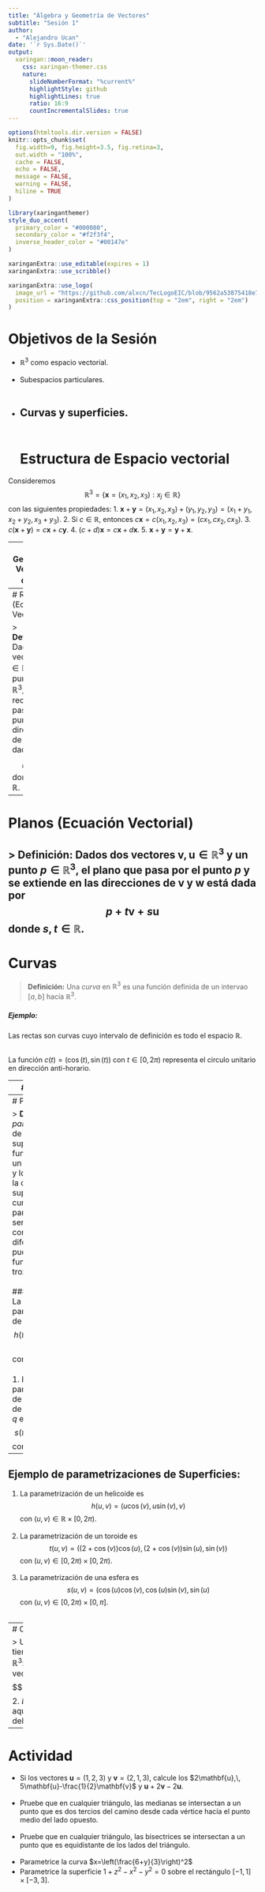 ```yaml
---
title: "Álgebra y Geometría de Vectores"
subtitle: "Sesión 1"
author: 
  - "Alejandro Ucan"
date: '`r Sys.Date()`'
output:
  xaringan::moon_reader:
    css: xaringan-themer.css
    nature:
      slideNumberFormat: "%current%"
      highlightStyle: github
      highlightLines: true
      ratio: 16:9
      countIncrementalSlides: true
---
```


```r
options(htmltools.dir.version = FALSE)
knitr::opts_chunk$set(
  fig.width=9, fig.height=3.5, fig.retina=3,
  out.width = "100%",
  cache = FALSE,
  echo = FALSE,
  message = FALSE, 
  warning = FALSE,
  hiline = TRUE
)
```

```r
library(xaringanthemer)
style_duo_accent(
  primary_color = "#000080",
  secondary_color = "#f2f3f4",
  inverse_header_color = "#00147e"
)
```

```r
xaringanExtra::use_editable(expires = 1)
xaringanExtra::use_scribble()
```

```r
xaringanExtra::use_logo(
  image_url = "https://github.com/alxcn/TecLogoEIC/blob/9562a53875418e749a296c85808a19c85fc4be74/IngenieriaCiencias_Horizontal_RGB.png",
  position = xaringanExtra::css_position(top = "2em", right = "2em")
)
```

# Objetivos de la Sesión

* $\mathbb{R}^3$ como espacio vectorial. <br/><br/>
* Subespacios particulares. <br/><br/>
* Curvas y superficies. <br/><br/>
---
# Estructura de Espacio vectorial

Consideremos $$\mathbb{R}^3=\{\mathbf{x}=(x_1,x_2,x_3): x_j\in \mathbb{R}\}$$ con las siguientes propiedades:
   1. $\mathbf{x}+\mathbf{y}=(x_1,x_2,x_3)+(y_1,y_2,y_3)=(x_1+y_1,x_2+y_2,x_3+y_3)$.
   2. Si $c\in\mathbb{R},$ entonces $c\mathbf{x}=c(x_1,x_2,x_3)=(cx_1,cx_2,cx_3).$
   3. $c(\mathbf{x}+\mathbf{y})=c\mathbf{x}+c\mathbf{y}.$
   4. $(c+d)\mathbf{x}=c\mathbf{x}+d\mathbf{x}.$
   5. $\mathbf{x}+\mathbf{y}=\mathbf{y}+\mathbf{x}.$

---
# Geometría Vectorial de $\mathbb{R}^3.$


---
# Rectas (Ecuación Vectorial)

> __Definición:__ Dado un vector $\mathbf{v}\in\mathbb{R}^3$ y un punto $p\in\mathbb{R}^3,$ la recta que pasa por el punto $p$ en dirección de $\mathbf{v}$ está dada por $$p+t\mathbf{v}$$ donde $t\in \mathbb{R}.$

---
# Planos (Ecuación Vectorial)
> __Definición:__ Dados dos vectores $\mathbf{v},\mathbf{u}\in\mathbb{R}^3$ y un punto $p\in\mathbb{R}^3,$ el plano que pasa por el punto $p$ y se extiende en las direcciones de $\mathbf{v}$ y $\mathbf{w}$ está dada por $$p+t\mathbf{v}+s\mathbf{u}$$ donde $s,t\in\mathbb{R}.$
---
# Curvas

> __Definición:__ Una _curva_ en $\mathbb{R}^3$ es una función definida de un intervao $[a,b]$ hacía $\mathbb{R}^3.$

##### Ejemplo: 

Las rectas son curvas cuyo intervalo de definición es todo el espacio $\mathbb{R}.$ <br/><br/>

La función $c(t)=(\cos(t),\sin(t))$ con $t\in[0,2\pi)$ representa el circulo unitario en dirección anti-horario.

---
# Superficies

> __Definición:__ Una _superficie_ en $\mathbb{R}^3$ es una función definida de una caja $[a,b]\times [c,d]$ hacía $\mathbb{R}^3.$

#### Ejemplo:

El plano es una superficies y también $$s(u,v)=(\cos(u)\cos(v),\cos(u)\sin(v),\sin(u)$$ con $(u,v)\in[0,2\pi)\times[0,\pi]$ que corresponde a una semiesféra.

---
# Parametrización

> __Definición:__ Una _parametrización_ de una curva o superficie es una función que toma un intervalo o caja y lo mapea hacía la curva o superficie. En este curso, las parametrizaciones serán funciones continuas y diferenciables, y pueden ser funciones a trozos.
<br/><br/>
##### Ejemplo
1. La parametrización de una hélice es $$h(t)=(\cos(t),\sin(t),t)$$ con $t\in\mathbb{R}.$ <br/><br/>
1. La parametrización de un segmento de recta entre $p$ y $q$ es $$s(t)=p+t(q-p)$$ con $t\in[0,1].$ 


---
## Ejemplo de parametrizaciones de Superficies:

1. La parametrización de un helicoide es $$h(u,v)=(u\cos(v),u\sin(v),v)$$ con $(u,v)\in\mathbb{R}\times[0,2\pi).$ <br/><br/>
1. La parametrización de un toroide es $$t(u,v)=((2+\cos(v))\cos(u),(2+\cos(v))\sin(u),\sin(v))$$ con $(u,v)\in[0,2\pi)\times[0,2\pi).$ <br/><br/>
1. La parametrización de una esfera es $$s(u,v)=(\cos(u)\cos(v),\cos(u)\sin(v),\sin(u)$$ con $(u,v)\in[0,2\pi)\times[0,\pi].$ <br/><br/>

---
# Componentes de un vectorial

> Un __vector__ se define como una cantidad que tiene una magnitud y una dirección, para $\mathbb{x}\in\mathbb{R}^3:$
  1. _Magnitud:_ la norma o magnitud del vector $\mathbf{x}$ se define por la cantidad $$|\mathbf{x}|=\sqrt{x_1^2+x_2^2+x_3^2}.$$
  2. _Dirección:_ la dirección del vector $\mathbf{x}$ es aquella que tomamos cuando nos movemos del origen $\mathbf{o}=(0,0,0)$ hacía $\mathbf{x}.$

---
# Actividad

* Si los vectores $\mathbf{u}=(1,2,3)$ y $\mathbf{v}=(2,1,3),$ calcule los $2\mathbf{u},\, 5\mathbf{u}-\frac{1}{2}\mathbf{v}$ y $\mathbf{u}+2\mathbf{v}-2\mathbf{u}.$ <br/><br/>
* Pruebe que en cualquier triángulo, las medianas se intersectan a un punto que es dos tercios del camino desde cada vértice hacía el punto medio del lado opuesto. <br/><br/>
* Pruebe que en cualquier triángulo, las bisectrices se intersectan a un punto que es equidistante de los lados del triángulo. <br/><br/>
* Parametrice la curva $x=\left(\frac{6+y}{3}\right)^2$
* Parametrice la superficie $1+z^2-x^2-y^2=0$ sobre el rectángulo $[-1,1]\times[-3,3].$
